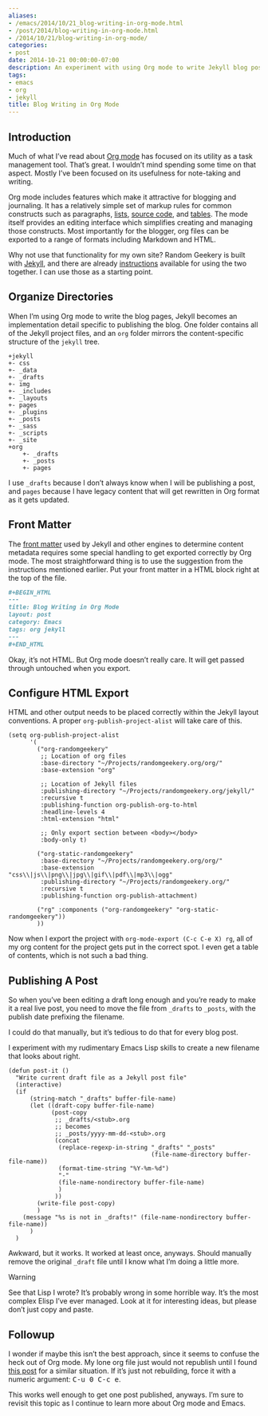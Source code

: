 ```yaml
---
aliases:
- /emacs/2014/10/21_blog-writing-in-org-mode.html
- /post/2014/blog-writing-in-org-mode.html
- /2014/10/21/blog-writing-in-org-mode/
categories:
- post
date: 2014-10-21 00:00:00-07:00
description: An experiment with using Org mode to write Jekyll blog posts.
tags:
- emacs
- org
- jekyll
title: Blog Writing in Org Mode
---
```


## Introduction

Much of what I’ve read about [Org mode](http://orgmode.org) has focused
on its utility as a task management tool. That’s great. I wouldn’t mind
spending some time on that aspect. Mostly I’ve been focused on its
usefulness for note-taking and writing.

Org mode includes features which make it attractive for blogging and
journaling. It has a relatively simple set of markup rules for common
constructs such as paragraphs,
[lists](http://orgmode.org/manual/Plain-lists.html), [source
code](http://orgmode.org/manual/Working-With-Source-Code.html), and
[tables](http://orgmode.org/manual/Tables.html). The mode itself
provides an editing interface which simplifies creating and managing
those constructs. Most importantly for the blogger, org files can be
exported to a range of formats including Markdown and HTML.

Why not use that functionality for my own site? Random Geekery is built
with [Jekyll](http://jekyllrb.com), and there are already
[instructions](http://orgmode.org/worg/org-tutorials/org-jekyll.html)
available for using the two together. I can use those as a starting
point.

## Organize Directories

When I’m using Org mode to write the blog pages, Jekyll becomes an
implementation detail specific to publishing the blog. One folder
contains all of the Jekyll project files, and an `org` folder mirrors
the content-specific structure of the `jekyll` tree.

```
+jekyll
+- css
+- _data
+- _drafts
+- img
+- _includes
+- _layouts
+- pages
+- _plugins
+- _posts
+- _sass
+- _scripts
+- _site
+org
    +- _drafts
    +- _posts
    +- pages
```

I use `_drafts` because I don’t always know when I will be publishing a
post, and `pages` because I have legacy content that will get rewritten
in Org format as it gets updated.

## Front Matter

The [front matter](http://jekyllrb.com/docs/frontmatter/) used by Jekyll
and other engines to determine content metadata requires some special
handling to get exported correctly by Org mode. The most straightforward
thing is to use the suggestion from the instructions mentioned earlier.
Put your front matter in a HTML block right at the top of the file.

``` org
#+BEGIN_HTML
---
title: Blog Writing in Org Mode
layout: post
category: Emacs
tags: org jekyll
---
#+END_HTML
```

Okay, it’s not HTML. But Org mode doesn’t really care. It will get
passed through untouched when you export.

## Configure HTML Export

HTML and other output needs to be placed correctly within the Jekyll
layout conventions. A proper `org-publish-project-alist` will take care
of this.

``` elisp
(setq org-publish-project-alist
      '(
        ("org-randomgeekery"
         ;; Location of org files
         :base-directory "~/Projects/randomgeekery.org/org/"
         :base-extension "org"

         ;; Location of Jekyll files
         :publishing-directory "~/Projects/randomgeekery.org/jekyll/"
         :recursive t
         :publishing-function org-publish-org-to-html
         :headline-levels 4
         :html-extension "html"

         ;; Only export section between <body></body>
         :body-only t)

        ("org-static-randomgeekery"
         :base-directory "~/Projects/randomgeekery.org/org/"
         :base-extension "css\\|js\\|png\\|jpg\\|gif\\|pdf\\|mp3\\|ogg"
         :publishing-directory "~/Projects/randomgeekery.org/"
         :recursive t
         :publishing-function org-publish-attachment)

        ("rg" :components ("org-randomgeekery" "org-static-randomgeekery"))
        ))
```

Now when I export the project with `org-mode-export (C-c C-e X) rg`, all
of my org content for the project gets put in the correct spot. I even
get a table of contents, which is not such a bad thing.

## Publishing A Post

So when you’ve been editing a draft long enough and you’re ready to make
it a real live post, you need to move the file from `_drafts` to
`_posts`, with the publish date prefixing the filename.

I could do that manually, but it’s tedious to do that for every blog
post.

I experiment with my rudimentary Emacs Lisp skills to create a new
filename that looks about right.

``` elisp
(defun post-it ()
  "Write current draft file as a Jekyll post file"
  (interactive)
  (if
      (string-match "_drafts" buffer-file-name)
      (let ((draft-copy buffer-file-name)
            (post-copy
             ;; _drafts/<stub>.org
             ;; becomes
             ;; _posts/yyyy-mm-dd-<stub>.org
             (concat
              (replace-regexp-in-string "_drafts" "_posts"
                                        (file-name-directory buffer-file-name))
              (format-time-string "%Y-%m-%d")
              "-"
              (file-name-nondirectory buffer-file-name)
              )
             ))
        (write-file post-copy)
        )
    (message "%s is not in _drafts!" (file-name-nondirectory buffer-file-name))
      )
  )
```

Awkward, but it works. It worked at least once, anyways. Should manually
remove the original `_draft` file until I know what I’m doing a little
more.

<aside class="admonition warning">
<p class="admonition-title">Warning</p>

See that Lisp I wrote? It’s probably wrong in some horrible way. It’s
the most complex Elisp I’ve ever managed. Look at it for interesting
ideas, but please don’t just copy and paste.

</aside>

## Followup

I wonder if maybe this isn’t the best approach, since it seems to
confuse the heck out of Org mode. My lone org file just would not
republish until I found [this
post](http://lists.gnu.org/archive/html/emacs-orgmode/2009-05/msg00285.html)
for a similar situation. If it’s just not rebuilding, force it with a
numeric argument: <kbd>C-u 0 C-c e</kbd>.

This works well enough to get one post published, anyways. I’m sure to
revisit this topic as I continue to learn more about Org mode and Emacs.
